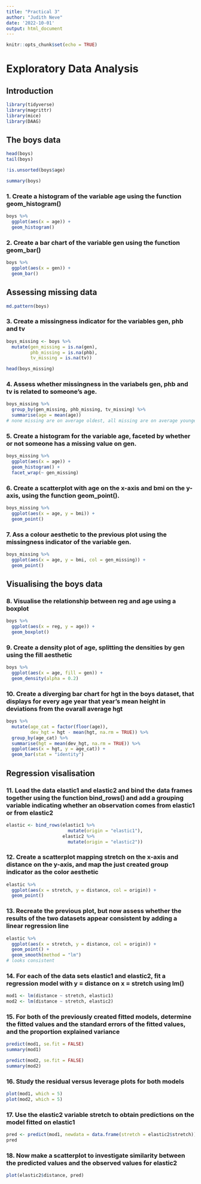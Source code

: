 ```yaml
---
title: "Practical 3"
author: "Judith Neve"
date: '2022-10-01'
output: html_document
---
```


```r
knitr::opts_chunk$set(echo = TRUE)
```

# Exploratory Data Analysis

## Introduction

```r
library(tidyverse)
library(magrittr)
library(mice)
library(DAAG)
```

## The boys data

```r
head(boys)
tail(boys)
```

```r
!is.unsorted(boys$age)
```

```r
summary(boys)
```

### 1. Create a histogram of the variable age using the function geom_histogram()

```r
boys %>%
  ggplot(aes(x = age)) +
  geom_histogram()
```

### 2. Create a bar chart of the variable gen using the function geom_bar()

```r
boys %>%
  ggplot(aes(x = gen)) +
  geom_bar()
```

## Assessing missing data

```r
md.pattern(boys)
```

### 3. Create a missingness indicator for the variables gen, phb and tv

```r
boys_missing <- boys %>% 
  mutate(gen_missing = is.na(gen),
         phb_missing = is.na(phb),
         tv_missing = is.na(tv))

head(boys_missing)
```

### 4. Assess whether missingness in the variabels gen, phb and tv is related to someone's age.

```r
boys_missing %>%
  group_by(gen_missing, phb_missing, tv_missing) %>% 
  summarise(age = mean(age))
# none missing are on average oldest, all missing are on average youngest
```

### 5. Create a histogram for the variable age, faceted by whether or not someone has a missing value on gen.

```r
boys_missing %>% 
  ggplot(aes(x = age)) +
  geom_histogram() +
  facet_wrap(~ gen_missing)
```

### 6. Create a scatterplot with age on the x-axis and bmi on the y-axis, using the function geom_point().

```r
boys_missing %>%
  ggplot(aes(x = age, y = bmi)) +
  geom_point()
```

### 7. Ass a colour aesthetic to the previous plot using the missingness indicator of the variable gen.

```r
boys_missing %>%
  ggplot(aes(x = age, y = bmi, col = gen_missing)) +
  geom_point()
```

## Visualising the boys data

### 8. Visualise the relationship between reg and age using a boxplot

```r
boys %>% 
  ggplot(aes(x = reg, y = age)) +
  geom_boxplot()
```

### 9. Create a density plot of age, splitting the densities by gen using the fill aesthetic

```r
boys %>% 
  ggplot(aes(x = age, fill = gen)) +
  geom_density(alpha = 0.2)
```

### 10. Create a diverging bar chart for hgt in the boys dataset, that displays for every age year that year's mean height in deviations from the ovarall average hgt

```r
boys %>% 
  mutate(age_cat = factor(floor(age)),
         dev_hgt = hgt - mean(hgt, na.rm = TRUE)) %>% 
  group_by(age_cat) %>% 
  summarise(hgt = mean(dev_hgt, na.rm = TRUE)) %>% 
  ggplot(aes(x = hgt, y = age_cat)) +
  geom_bar(stat = "identity")
```

## Regression visalisation

### 11. Load the data elastic1 and elastic2 and bind the data frames together using the function bind_rows() and add a grouping variable indicating whether an observation comes from elastic1 or from elastic2

```r
elastic <- bind_rows(elastic1 %>%
                       mutate(origin = "elastic1"),
                     elastic2 %>% 
                       mutate(origin = "elastic2"))
```

### 12. Create a scatterplot mapping stretch on the x-axis and distance on the y-axis, and map the just created group indicator as the color aesthetic

```r
elastic %>% 
  ggplot(aes(x = stretch, y = distance, col = origin)) +
  geom_point()
```

### 13. Recreate the previous plot, but now assess whether the results of the two datasets appear consistent by adding a linear regression line

```r
elastic %>% 
  ggplot(aes(x = stretch, y = distance, col = origin)) +
  geom_point() +
  geom_smooth(method = "lm")
# looks consistent
```

### 14. For each of the data sets elastic1 and elastic2, fit a regression model with y = distance on x = stretch using lm()

```r
mod1 <- lm(distance ~ stretch, elastic1)
mod2 <- lm(distance ~ stretch, elastic2)
```

### 15. For both of the previously created fitted models, determine the fitted values and the standard errors of the fitted values, and the proportion explained variance

```r
predict(mod1, se.fit = FALSE)
summary(mod1)

predict(mod2, se.fit = FALSE)
summary(mod2)
```

### 16. Study the residual versus leverage plots for both models

```r
plot(mod1, which = 5)
plot(mod2, which = 5)
```

### 17. Use the elastic2 variable stretch to obtain predictions on the model fitted on elastic1

```r
pred <- predict(mod1, newdata = data.frame(stretch = elastic2$stretch))
pred
```

### 18. Now make a scatterplot to investigate similarity between the predicted values and the observed values for elastic2

```r
plot(elastic2$distance, pred)
```

